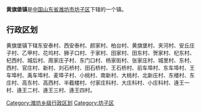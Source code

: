 '''黄旗堡镇'''是[[中华人民共和国|中国]][[山东省|山东省]][[潍坊市|潍坊市]][[坊子区|坊子区]]下辖的一个镇。

== 行政区划 ==

黄旗堡镇下辖东安泰村、西安泰村、颜家村、柏台村、黄旗堡村、夹河村、安丘庄子村、乙甲村、花坞村、狮子口村、于家村、田家村、田东村、贺家村、杞东村、杞西村、城后村、周家庄子村、东门口村、杨家街村、张家庄村、城里村、东村、西村、官庄村、新村、刘石桥村、田石桥村、王石桥村、前车埠村、东车埠村、王车埠村、禹车埠村、麦埠子村、小桃村、南新村、大桃村、北新庄村、东楼村、东庄村、高东村、高西村、半截楼村、付家庄科村、大庄科村、小庄科村、逄王一村、逄王二村、逄王三村、逄王四村。

{{山东小作品}}
{{坊子区行政区划}}

[[Category:潍坊乡级行政区划|Category:潍坊乡级行政区划]]
[[Category:坊子区|Category:坊子区]]